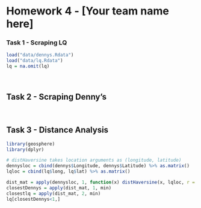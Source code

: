 Homework 4 - [Your team name here]
========================================================


### Task 1 - Scraping LQ

<!-- Detail your approach for scraping La Quinta's data -->

```r
load("data/dennys.Rdata")
load("data/lq.Rdata")
lq = na.omit(lq)
```


<br/>

## Task 2 - Scraping Denny's

<!-- Detail your approach for scraping Denny's data -->


<br/>

## Task 3 -  Distance Analysis

<!-- Detail your statistical analysis of the pairwise distance between Denny's and LQ's-->

```r
library(geosphere)
library(dplyr)

# distHaversine takes location arguments as (longitude, latitude)
dennysloc = cbind(dennys$Longitude, dennys$Latitude) %>% as.matrix()
lqloc = cbind(lq$long, lq$lat) %>% as.matrix()

dist_mat = apply(dennysloc, 1, function(x) distHaversine(x, lqloc, r = 6378.137))
closestDennys = apply(dist_mat, 1, min)
closestlq = apply(dist_mat, 2, min)
lq[closestDennys<1,]
```
